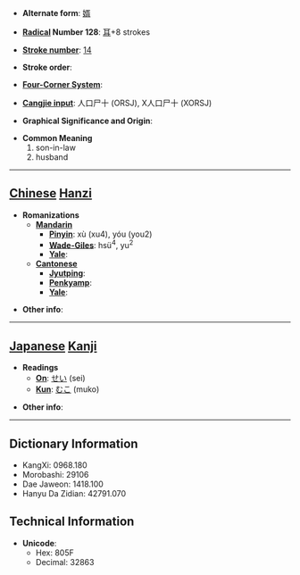 * '''Alternate form''': [[婿]]

* '''[[Wiktionary:Chinese radical index| Radical]] Number 128''': [[Wiktionary:Chinese radical index 耳|耳]]+8 strokes

* '''[[Wiktionary:Chinese total strokes index|Stroke number]]''': [[Wiktionary:Chinese total strokes index 14|14]]

* '''Stroke order''': 

* '''[[Wiktionary:Chinese four corner index|Four-Corner System]]''': 

* '''[[Wiktionary:Chinese Cangjie index|Cangjie input]]''': 人口尸十 (ORSJ), X人口尸十 (XORSJ)

* '''Graphical Significance and Origin''': 

* '''Common Meaning'''
*#son-in-law
*# husband


----

== [[Chinese]] [[Hanzi]] ==

* '''Romanizations'''
** '''[[Mandarin]]'''
*** '''[[Pinyin]]''': xù (xu4), yóu (you2)
*** '''[[Wade-Giles]]''': hsü<sup>4</sup>, yu<sup>2</sup>
*** '''[[Yale]]''': 
** '''[[Cantonese]]'''
*** '''[[Jyutping]]''':
*** '''[[Penkyamp]]''': 
*** '''[[Yale]]''': 

* '''Other info''': 

----

== [[Japanese]] [[Kanji]] ==

* '''Readings'''
** '''[[On]]''': [[せい]] (sei)
** '''[[Kun]]''': [[むこ]] (muko)

* '''Other info''':  

----

== Dictionary Information ==

* KangXi: 0968.180
* Morobashi: 29106
* Dae Jaweon: 1418.100
* Hanyu Da Zidian: 42791.070

== Technical Information ==

* '''Unicode''':
** Hex: 805F
** Decimal: 32863